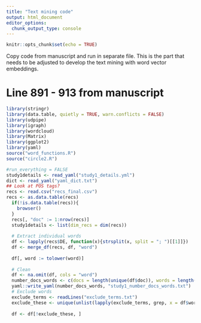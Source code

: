 ```yaml
---
title: "Text mining code"
output: html_document
editor_options: 
  chunk_output_type: console
---
```


```r
knitr::opts_chunk$set(echo = TRUE)
```
Copy code from manuscript and run in separate file. This is the part that needs to be adjusted to develop the text mining with word vector embeddings. 

# Line 891 - 913 from manuscript
```r
library(stringr)
library(data.table, quietly = TRUE, warn.conflicts = FALSE)
library(udpipe)
library(igraph)
library(wordcloud)
library(Matrix)
library(ggplot2)
library(yaml)
source("word_functions.R")
source("circle2.R")

#run_everything = FALSE
study1details <- read_yaml("study1_details.yml")
dict <- read_yaml("yaml_dict.txt")
## Look at POS tags?
recs <- read.csv("recs_final.csv")
recs <- as.data.table(recs)
  if(!is.data.table(recs)){
    browser()
  }
  recs[, "doc" := 1:nrow(recs)]
  study1details <- list(dim_recs = dim(recs))
  
  # Extract individual words
  df <- lapply(recs$DE, function(x){strsplit(x, split = "; ")[[1]]})
  df <- merge_df(recs, df, "word")
  
  df[, word := tolower(word)]
  
  # Clean
  df <- na.omit(df, cols = "word")
  number_docs_words <- c(docs = length(unique(df$doc)), words = length(unique(df$word)))
  yaml::write_yaml(number_docs_words, "study1_number_docs_words.txt")
  # Exclude words
  exclude_terms <- readLines("exclude_terms.txt")
  exclude_these <- unique(unlist(lapply(exclude_terms, grep, x = df$word)))
  
  df <- df[!exclude_these, ]
```

